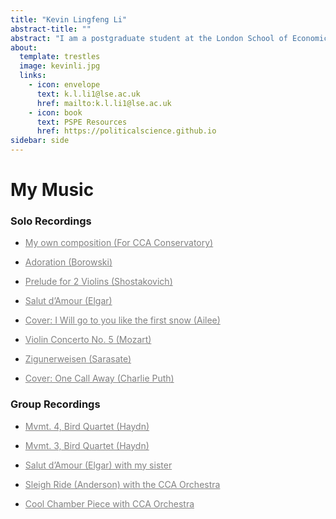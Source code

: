 ```yaml
---
title: "Kevin Lingfeng Li"
abstract-title: ""
abstract: "I am a postgraduate student at the London School of Economics, interested in applying econometrics to study political phenomena. I also am a research intern at the United Nations Development Programme."
about:
  template: trestles
  image: kevinli.jpg
  links:
    - icon: envelope
      text: k.l.li1@lse.ac.uk
      href: mailto:k.l.li1@lse.ac.uk
    - icon: book
      text: PSPE Resources
      href: https://politicalscience.github.io
sidebar: side
---
```


# My Music

### Solo Recordings

-   [My own composition (For CCA Conservatory)](https://youtu.be/-VkJFQiv4ps){style="color: gray;"}

-   [Adoration (Borowski)](https://youtu.be/rp4HV2AKm4A){style="color: gray;"}

-   [Prelude for 2 Violins (Shostakovich)](https://youtu.be/llQZ1jnh_ik){style="color: gray;"}

-   [Salut d'Amour (Elgar)](https://youtu.be/QhHTsEqjC2U){style="color: gray;"}

-   [Cover: I Will go to you like the first snow (Ailee)](https://youtu.be/DFyVmGi3_i8){style="color: gray;"}

-   [Violin Concerto No. 5 (Mozart)](https://youtu.be/-YB5BJMvmJg){style="color: gray;"}

-   [Zigunerweisen (Sarasate)](https://youtu.be/-WIrp25443I){style="color: gray;"}

-   [Cover: One Call Away (Charlie Puth)](https://youtu.be/Rtt7LULcPmc){style="color: gray;"}

### Group Recordings

-   [Mvmt. 4, Bird Quartet (Haydn)](https://youtu.be/PZg5tvuPPvg){style="color: gray;"}

-   [Mvmt. 3, Bird Quartet (Haydn)](https://youtu.be/ytTFMK6Z8l8){style="color: gray;"}

-   [Salut d'Amour (Elgar) with my sister](https://youtu.be/j1bAfFD9AmQ){style="color: gray;"}

-   [Sleigh Ride (Anderson) with the CCA Orchestra](https://youtu.be/EIa9A11ASq0){style="color: gray;"}

-   [Cool Chamber Piece with CCA Orchestra](https://youtu.be/f3efaP1yKrQ){style="color: gray;"}
